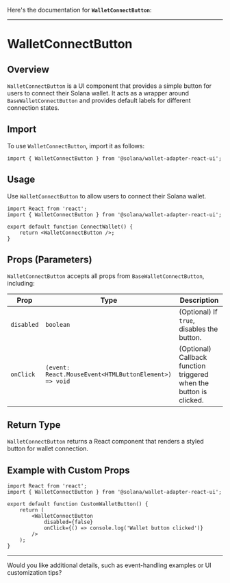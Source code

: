 Here's the documentation for **`WalletConnectButton`**:

---

# **WalletConnectButton**  

## **Overview**  
`WalletConnectButton` is a UI component that provides a simple button for users to connect their Solana wallet. It acts as a wrapper around `BaseWalletConnectButton` and provides default labels for different connection states.  

## **Import**  
To use `WalletConnectButton`, import it as follows:  
```tsx
import { WalletConnectButton } from '@solana/wallet-adapter-react-ui';
```

## **Usage**  
Use `WalletConnectButton` to allow users to connect their Solana wallet.  
```tsx
import React from 'react';
import { WalletConnectButton } from '@solana/wallet-adapter-react-ui';

export default function ConnectWallet() {
    return <WalletConnectButton />;
}
```

## **Props (Parameters)**  
`WalletConnectButton` accepts all props from `BaseWalletConnectButton`, including:  

| **Prop**   | **Type**  | **Description** |
|------------|-----------|----------------|
| `disabled` | `boolean` | (Optional) If `true`, disables the button. |
| `onClick`  | `(event: React.MouseEvent<HTMLButtonElement>) => void` | (Optional) Callback function triggered when the button is clicked. |

## **Return Type**  
`WalletConnectButton` returns a React component that renders a styled button for wallet connection.

## **Example with Custom Props**  
```tsx
import React from 'react';
import { WalletConnectButton } from '@solana/wallet-adapter-react-ui';

export default function CustomWalletButton() {
    return (
        <WalletConnectButton
            disabled={false}
            onClick={() => console.log('Wallet button clicked')}
        />
    );
}
```

---

Would you like additional details, such as event-handling examples or UI customization tips?